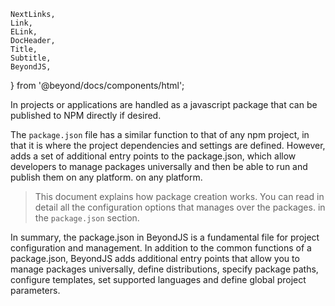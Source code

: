 	NextLinks,
	Link,
	ELink,
	DocHeader,
	Title,
	Subtitle,
	BeyondJS,
} from '@beyond/docs/components/html';

<DocHeader pretitle="Basics" title="Packages" />

In <BeyondJS/> projects or applications are handled as a javascript package that can be published to NPM directly if desired.

The `package.json` file has a similar function to that of any npm project,
in that it is where the project dependencies and settings are defined. However, <BeyondJS/> adds a set of additional entry points
to the package.json, which allow developers to manage packages universally and then be able to run and publish them on any platform.
on any platform.

> This document explains how package creation works.
> You can read in detail all the configuration options that <BeyondJS/> manages over the packages.
> in <Link href="/docs/packages/json">the `package.json`</Link> section.

In summary, the package.json in BeyondJS is a fundamental file for project configuration and management.
In addition to the common functions of a package.json, BeyondJS adds additional entry points that allow you to manage packages universally,
define distributions, specify package paths, configure templates, set supported languages and define global project parameters.

<Title tag="h2" text="Creating a package" />

Packages in <BeyondJS/> can be created in three ways:

-   By running the `beyond add package` command in the command console
-   Using the BeyondJS Workspace.
-   Manually.

<Title tag="h3" text="Creating using the CLI" />

To Create a project using the cli you only need to execute the following command:

<Code>beyond add package</Code>

> To make use of the <BeyondJS/> CLI you must have <BeyondJS/> installed globally. You can see all the commands provided
> in <Link href="/docs/cli">the cli</Link> section of this documentation.

<Title tag="h3" text="Creation using BeyondJS Workspace" />

You can create packages directly from the BeyondJS Workspace, to do so you must follow the steps below:

-   Run <BeyondJS/> in the folder you want to manage your projects.
-   Access <ELink href="https://workspace.beyondjs.com"> https://workspace.beyondjs.com</ELink> and create the project through its graphical interface.

> You can read more about how the Workspace works in the <Link href="/docs/workspace">BeyondJS Workspace</Link> section.

<Title tag="h3" text="Manual creation" />

You can create the packages manually, for this you only have to create a package.json with its minimal structure, which must include
the package name.

<Code name="package.json">
	{`
{
    "name": "package-name",
}`}
</Code>

In addition, you will need to create the `beyond.json` file so that the <BeyondJS/> DevServer can recognize it. The file must have the following structure

<CodeBox title="beyond.json">
	{`
{
    "applications": ["./project.json"]
}`}
</CodeBox>

> You can create the package.json with third party tools like NPM or Yarn, then register them in the `beyond.json` file. You must make sure
> that you have the package properties that <BeyondJS/> requires.
> Además, tendrás que crear el archivo `beyond.json` para que el DevServer de <BeyondJS/> pueda reconocerlo. El archivo debe tener la siguiente estrucutra

<NextLinks items={['packages/distributions', 'packages/json']} />
